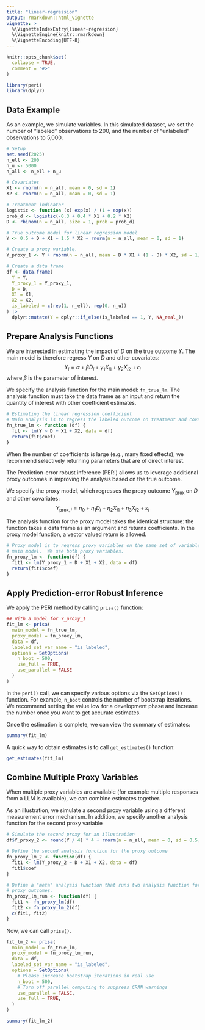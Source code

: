 ```yaml
---
title: "linear-regression"
output: rmarkdown::html_vignette
vignette: >
  %\VignetteIndexEntry{linear-regression}
  %\VignetteEngine{knitr::rmarkdown}
  %\VignetteEncoding{UTF-8}
---
```


```r
knitr::opts_chunk$set(
  collapse = TRUE,
  comment = "#>"
)
```

```r
library(peri)
library(dplyr)
```


## Data Example

As an example, we simulate variables.
In this simulated dataset, we set the number of "labeled" observations 
to 200, and the number of "unlabeled" observations to 5,000.
```r
# Setup
set.seed(2025)
n_ell <- 200
n_u <- 5000
n_all <- n_ell + n_u

# Covariates
X1 <- rnorm(n = n_all, mean = 0, sd = 1)
X2 <- rnorm(n = n_all, mean = 0, sd = 1)

# Treatment indicator
logistic <- function (x) exp(x) / (1 + exp(x)) 
prob_d <- logistic(-0.3 + 0.4 * X1 + 0.2 * X2)
D <- rbinom(n = n_all, size = 1, prob = prob_d)

# True outcome model for linear regression model
Y <- 0.5 + D + X1 + 1.5 * X2 + rnorm(n = n_all, mean = 0, sd = 1)

# Create a proxy variable. 
Y_proxy_1 <- Y + rnorm(n = n_all, mean = D * X1 + (1 - D) * X2, sd = 1)

# Create a data frame
df <- data.frame(
  Y = Y,
  Y_proxy_1 = Y_proxy_1,
  D = D,
  X1 = X1,
  X2 = X2,
  is_labeled = c(rep(1, n_ell), rep(0, n_u))
) |> 
  dplyr::mutate(Y = dplyr::if_else(is_labeled == 1, Y, NA_real_))
```

## Prepare Analysis Functions 

We are interested in estimating the impact of $D$ on the true outcome $Y$.
The main model is therefore regress $Y$ on $D$ and other covariates:
$$
Y_{i} = \alpha + \beta D_{i} + \gamma_{1}X_{i1} + \gamma_{2}X_{i2} + \epsilon_{i}
$$
where $\beta$ is the parameter of interest.

We specify the analysis function for the main model: `fn_true_lm`.
The analysis function must take the data frame as an input
and return the quantity of interest with other coefficient estimates. 

```r
# Estimating the linear regression coefficient
# Main analysis is to regress the labeled outcome on treatment and covariates
fn_true_lm <- function (df) {
  fit <- lm(Y ~ D + X1 + X2, data = df)
  return(fit$coef)
}
```

When the number of coefficients is large (e.g., many fixed effects), we recommend
selectively returning parameters that are of direct interest.


The Prediction-error robust inference (PERI) allows us to leverage additional
proxy outcomes in improving the analysis based on the true outcome.

We specify the proxy model, which regresses the proxy outcome $Y_{\text{prox}}$
on $D$ and other covariates:
$$
Y_{\text{prox},i} = \eta_{0} + \eta_{1}D_{i} + \eta_{2}X_{i1} + \eta_{3}X_{i2} + 
\varepsilon_{i}
$$

The analysis function for the proxy model takes the identical structure:
the function takes a data frame as an argument and returns coefficients.
In the proxy model function, a vector valued return is allowed.

```r
# Proxy model is to regress proxy variables on the same set of variables as the
# main model.  We use both proxy variables.
fn_proxy_lm <- function(df) {
  fit1 <- lm(Y_proxy_1 ~ D + X1 + X2, data = df)
  return(fit1$coef)
}
```

## Apply Prediction-error Robust Inference

We apply the PERI method by calling `prisa()` function:

```r
## With a model for Y_proxy_1
fit_lm <- prisa(
  main_model = fn_true_lm,
  proxy_model = fn_proxy_lm,
  data = df,
  labeled_set_var_name = "is_labeled",
  options = SetOptions(
    n_boot = 500,
    use_full = TRUE,
    use_parallel = FALSE
  )
)
```

In the `peri()` call, we can specify various options via the `SetOptions()`
function. For example, `n_boot` controls the number of bootstrap iterations.
We recommend setting the value low for a development phase and increase the 
number once you want to get accurate estimates.



Once the estimation is complete, we can view the summary of estimates:

```r
summary(fit_lm)
```

A quick way to obtain estimates is to call `get_estimates()` function:

```r
get_estimates(fit_lm)
```


## Combine Multiple Proxy Variables

When multiple proxy variables are available (for example multiple responses from
a LLM is available), we can combine estimates together.


As an illustration, we simulate a second proxy variable using a different 
measurement error mechanism. In addition, we specify another analysis function
for the second proxy variable
```r
# Simulate the second proxy for an illustration
df$Y_proxy_2 <- round(Y / 4) * 4 + rnorm(n = n_all, mean = 0, sd = 0.5)

# Define the second analysis function for the proxy outcome
fn_proxy_lm_2 <- function(df) {
  fit1 <- lm(Y_proxy_2 ~ D + X1 + X2, data = df)
  fit1$coef
}

# Define a "meta" analysis function that runs two analysis function for the 
# proxy outcomes.
fn_proxy_lm_run <- function(df) {
  fit1 <- fn_proxy_lm(df)
  fit2 <- fn_proxy_lm_2(df)
  c(fit1, fit2)
}
```


Now, we can call `prisa()`.

```r
fit_lm_2 <- prisa(
  main_model = fn_true_lm,
  proxy_model = fn_proxy_lm_run,
  data = df,
  labeled_set_var_name = "is_labeled",
  options = SetOptions(
    # Please increase bootstrap iterations in real use
    n_boot = 500,         
    # Turn off parallel computing to suppress CRAN warnings
    use_parallel = FALSE,
    use_full = TRUE,
  )
)

summary(fit_lm_2)
```